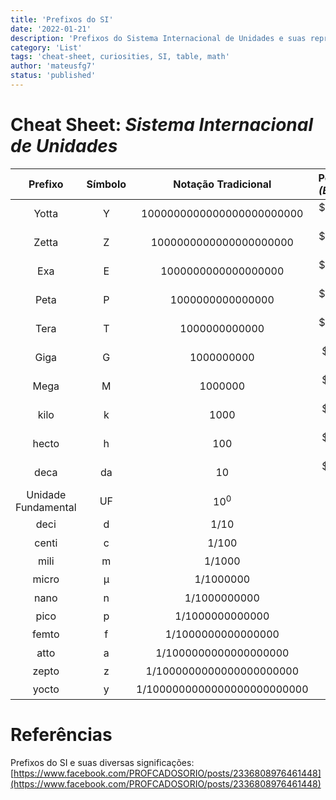 ```yaml
---
title: 'Prefixos do SI'
date: '2022-01-21'
description: 'Prefixos do Sistema Internacional de Unidades e suas representações'
category: 'List'
tags: 'cheat-sheet, curiosities, SI, table, math'
author: 'mateusfg7'
status: 'published'
---
```


# **Cheat Sheet**: _Sistema Internacional de Unidades_

|       Prefixo       | Símbolo |       **Notação Tradicional**       | Potências _(Base 10)_ |      Nome       |
| :-----------------: | :-----: | :---------------------------------: | :-------------------: | :-------------: |
|        Yotta        |    Y    | $1 000 000 000 000 000 000 000 000$ |      $ 10^{24} $      |    Septilhão    |
|        Zetta        |    Z    |   $1 000 000 000 000 000 000 000$   |      $ 10^{21} $      |    Sextilhão    |
|         Exa         |    E    |     $1 000 000 000 000 000 000$     |      $ 10^{18} $      |   Quintilhão    |
|        Peta         |    P    |       $1 000 000 000 000 000$       |      $ 10^{15} $      |   Quadrilhão    |
|        Tera         |    T    |         $1 000 000 000 000$         |      $ 10^{12} $      |     Trilhão     |
|        Giga         |    G    |           $1 000 000 000$           |      $ 10^{9} $       |     Bilhão      |
|        Mega         |    M    |             $1 000 000$             |      $ 10^{6} $       |     Milhão      |
|        kilo         |    k    |               $1 000$               |      $ 10^{3} $       |       Mil       |
|        hecto        |    h    |                $100$                |      $ 10^{2} $       |       Cem       |
|        deca         |   da    |                $10$                 |      $ 10^{1} $       |       Dez       |
| Unidade Fundamental |   UF    |              $10^{0}$               |       $10^{0}$        |       Um        |
|        deci         |    d    |               $1/10$                |       $10^{-1}$       |     Décimo      |
|        centi        |    c    |               $1/100$               |       $10^{-2}$       |    Centésimo    |
|        mili         |    m    |              $1/1000$               |       $10^{-3}$       |    Milésimo     |
|        micro        |    μ    |             $1/1000000$             |       $10^{-6}$       |   Milionésimo   |
|        nano         |    n    |           $1/1000000000$            |       $10^{-9}$       |   Bilionésimo   |
|        pico         |    p    |          $1/1000000000000$          |      $10^{-12}$       |  Trilionésimo   |
|        femto        |    f    |        $1/1000000000000000$         |      $10^{-15}$       | Quadrilionésimo |
|        atto         |    a    |       $1/1000000000000000000$       |      $10^{-18}$       | Quintilionésimo |
|        zepto        |    z    |     $1/1000000000000000000000$      |      $10^{-21}$       | Sextilionésimo  |
|        yocto        |    y    |    $1/1000000000000000000000000$    |      $10^{-24}$       | Septilionésimo  |

# Referências

Prefixos do SI e suas diversas significações: [https://www.facebook.com/PROFCADOSORIO/posts/2336808976461448](https://www.facebook.com/PROFCADOSORIO/posts/2336808976461448)
